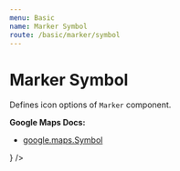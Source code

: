 ```yaml
---
menu: Basic
name: Marker Symbol
route: /basic/marker/symbol
---
```




# Marker Symbol

Defines icon options of `Marker` component.

**Google Maps Docs:**

- [google.maps.Symbol](https://developers.google.com/maps/documentation/javascript/reference#Symbol)

<Playground>
  <DocsMap zoom={14} center={{ lat: 37.4419759, lng: -122.1429233 }}>
    <Marker
      position={{ lat: 37.4419759, lng: -122.1429233 }}
      icon={
        <MarkerSymbol
          path={path}
          scale={0.7}
          rotation={-49}
          fillColor="#404040"
          fillOpacity={1}
          strokeColor="#ffffff"
          strokeWeight={0.1}
          strokeOpacity={1}
          anchor={{ x: 10, y: 25 }}
          labelOrigin={{ x: 32, y: 32 }}
        />
      }
    />
  </DocsMap>
</Playground>

<PropsTable of={MarkerSymbol} />
